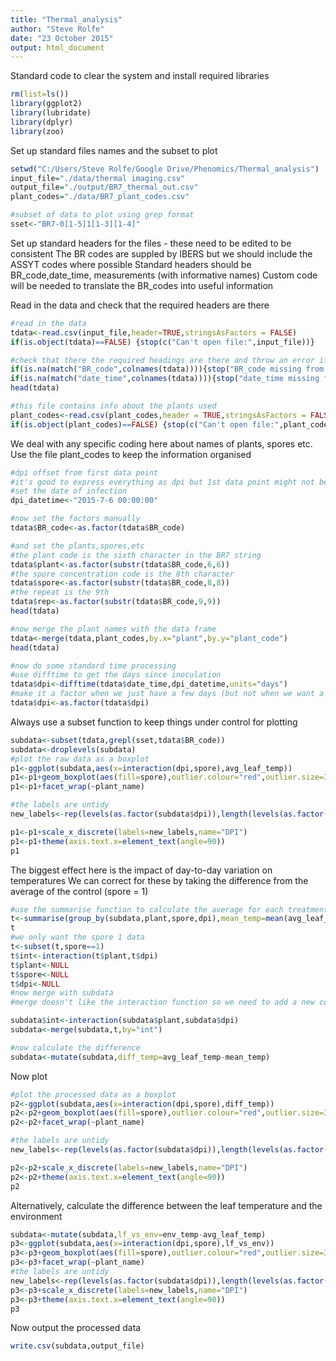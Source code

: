 ```yaml
---
title: "Thermal_analysis"
author: "Steve Rolfe"
date: "23 October 2015"
output: html_document
---
```


Standard code to clear the system and install required libraries
```r
rm(list=ls())
library(ggplot2)
library(lubridate)
library(dplyr)
library(zoo)
```

Set up standard files names and the subset to plot
```r
setwd("C:/Users/Steve Rolfe/Google Drive/Phenomics/Thermal_analysis")
input_file="./data/thermal imaging.csv"
output_file="./output/BR7_thermal_out.csv"
plant_codes="./data/BR7_plant_codes.csv"

#subset of data to plot using grep format
sset<-"BR7-0[1-5]1[1-3][1-4]"
```

Set up standard headers for the files - these need to be edited to be consistent
The BR codes are suppled by IBERS but we should include the ASSYT codes where possible
Standard headers should be
BR_code,date_time, measurements (with informative names)
Custom code will be needed to translate the BR_codes into useful information

Read in the data and check that the required headers are there
```r
#read in the data
tdata<-read.csv(input_file,header=TRUE,stringsAsFactors = FALSE)
if(is.object(tdata)==FALSE) {stop(c("Can't open file:",input_file))}

#check that there the required headings are there and throw an error if not
if(is.na(match("BR_code",colnames(tdata)))){stop("BR_code missing from input file header")}
if(is.na(match("date_time",colnames(tdata)))){stop("date_time missing from input file header")}
head(tdata)

#this file contains info about the plants used
plant_codes<-read.csv(plant_codes,header = TRUE,stringsAsFactors = FALSE)
if(is.object(plant_codes)==FALSE) {stop(c("Can't open file:",plant_codes))}
```

We  deal with any specific coding here about names of plants, spores etc.
Use the file plant_codes to keep the information organised
```r
#dpi offset from first data point
#it's good to express everything as dpi but 1st data point might not be dpi
#set the date of infection
dpi_datetime<-"2015-7-6 00:00:00"

#now set the factors manually
tdata$BR_code<-as.factor(tdata$BR_code)

#and set the plants,spores,etc
#the plant code is the sixth character in the BR7 string
tdata$plant<-as.factor(substr(tdata$BR_code,6,6))
#the spore concentration code is the 8th character
tdata$spore<-as.factor(substr(tdata$BR_code,8,8))
#the repeat is the 9th
tdata$rep<-as.factor(substr(tdata$BR_code,9,9))
head(tdata)

#now merge the plant names with the data frame
tdata<-merge(tdata,plant_codes,by.x="plant",by.y="plant_code")
head(tdata)

#now do some standard time processing
#use difftime to get the days since inoculation
tdata$dpi<-difftime(tdata$date_time,dpi_datetime,units="days")
#make it a factor when we just have a few days (but not when we want a continuous x scale)
tdata$dpi<-as.factor(tdata$dpi)
```

Always use a subset function to keep things under control for plotting

```R
subdata<-subset(tdata,grepl(sset,tdata$BR_code))
subdata<-droplevels(subdata)
#plot the raw data as a boxplot
p1<-ggplot(subdata,aes(x=interaction(dpi,spore),avg_leaf_temp))
p1<-p1+geom_boxplot(aes(fill=spore),outlier.colour="red",outlier.size=3)
p1<-p1+facet_wrap(~plant_name)

#the labels are untidy
new_labels<-rep(levels(as.factor(subdata$dpi)),length(levels(as.factor(subdata$spore))))

p1<-p1+scale_x_discrete(labels=new_labels,name="DPI")
p1<-p1+theme(axis.text.x=element_text(angle=90))
p1
```

The biggest effect here is the impact of day-to-day variation on temperatures
We can correct for these by taking the difference from the average of the control (spore = 1)

```R
#use the summarise function to calculate the average for each treatment
t<-summarise(group_by(subdata,plant,spore,dpi),mean_temp=mean(avg_leaf_temp))
t
#we only want the spore 1 data
t<-subset(t,spore==1)
t$int<-interaction(t$plant,t$dpi)
t$plant<-NULL
t$spore<-NULL
t$dpi<-NULL
#now merge with subdata
#merge doesn't like the interaction function so we need to add a new column and merge by that

subdata$int<-interaction(subdata$plant,subdata$dpi)
subdata<-merge(subdata,t,by="int")

#now calculate the difference
subdata<-mutate(subdata,diff_temp=avg_leaf_temp-mean_temp)
```

Now plot 
```R
#plot the processed data as a boxplot
p2<-ggplot(subdata,aes(x=interaction(dpi,spore),diff_temp))
p2<-p2+geom_boxplot(aes(fill=spore),outlier.colour="red",outlier.size=3)
p2<-p2+facet_wrap(~plant_name)

#the labels are untidy
new_labels<-rep(levels(as.factor(subdata$dpi)),length(levels(as.factor(subdata$spore))))

p2<-p2+scale_x_discrete(labels=new_labels,name="DPI")
p2<-p2+theme(axis.text.x=element_text(angle=90))
p2
```

Alternatively, calculate the difference between the leaf temperature and the environment
```r
subdata<-mutate(subdata,lf_vs_env=env_temp-avg_leaf_temp)
p3<-ggplot(subdata,aes(x=interaction(dpi,spore),lf_vs_env))
p3<-p3+geom_boxplot(aes(fill=spore),outlier.colour="red",outlier.size=3)
p3<-p3+facet_wrap(~plant_name)
#the labels are untidy
new_labels<-rep(levels(as.factor(subdata$dpi)),length(levels(as.factor(subdata$spore))))
p3<-p3+scale_x_discrete(labels=new_labels,name="DPI")
p3<-p3+theme(axis.text.x=element_text(angle=90))
p3
```


Now output the processed data
```R
write.csv(subdata,output_file)
```
